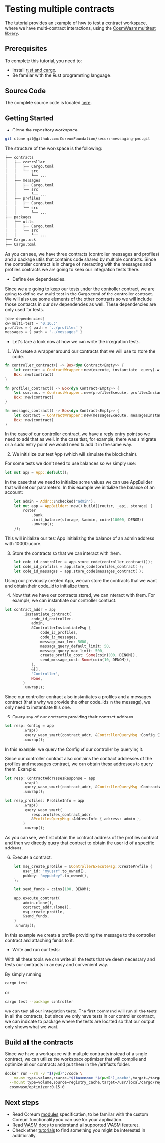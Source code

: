 # Testing multiple contracts

The tutorial provides an example of how to test a contract workspace, where we have multi-contract
interactions, using the <a href="https://github.com/CosmWasm/cw-multi-test" target="_blank" rel="noopener noreferrer" className="text-[#25D695] hover:opacity-80 text-base font-bold">CosmWasm multitest library</a>.

## Prerequisites

To complete this tutorial, you need to:

-   Install <a href="https://www.rust-lang.org/tools-and-ecosystem/install" target="_blank" rel="noopener noreferrer" className="text-[#25D695] hover:opacity-80 text-base font-bold">rust and cargo</a>.
-   Be familiar with the Rust programming language.

## Source Code

The complete source code is located
<a href="https://github.com/CoreumFoundation/secure-messaging-poc" target="_blank" rel="noopener noreferrer" className="text-[#25D695] hover:opacity-80 text-base font-bold">here</a>.

## Getting Started

-   Clone the repository workspace.

```bash
git clone git@github.com:CoreumFoundation/secure-messaging-poc.git
```

The structure of the workspace is the following:

```bash
├── contracts
│   ├── controller
│   │   ├── Cargo.toml
│   │   └── src
│   │       └── ...
│   ├── messages
│   │   ├── Cargo.toml
│   │   └── src
│   │       └── ...
│   ├── profiles
│   │   ├── Cargo.toml
│   │   └── src
│   │       └── ...
├── packages
│   ├── utils
│   │   ├── Cargo.toml
│   │   └── src
│   │       └── ...
├── Cargo.lock
├── Cargo.toml
```

As you can see, we have three contracts (controller, messages and profiles) and a package utils that
contains code shared by multiple contracts. Since the controller contract is in charge of
interacting with the messages and profiles contracts we are going to keep our integration tests
there.

-   Define dev dependencies.

Since we are going to keep our tests under the controller contract, we are going to define
cw-multi-test in the Cargo.toml of the controller contract. We will also use some elements of the
other contracts so we will include those contracts in our dev dependencies as well. These dependencies are only used for tests.

```rust
[dev-dependencies]
cw-multi-test = "0.16.5"
profiles = { path = "../profiles" }
messages = { path = "../messages" }
```

-   Let's take a look now at how we can write the integration tests.

1. We create a wrapper around our contracts that we will use to store the code.

```rust
fn controller_contract() -> Box<dyn Contract<Empty>> {
    let contract = ContractWrapper::new(execute, instantiate, query).with_reply(reply);
    Box::new(contract)
}

fn profiles_contract() -> Box<dyn Contract<Empty>> {
    let contract = ContractWrapper::new(profilesExecute, profilesInstantiate, profilesQuery);
    Box::new(contract)
}

fn messages_contract() -> Box<dyn Contract<Empty>> {
    let contract = ContractWrapper::new(messagesExecute, messagesInstantiate, messagesQuery);
    Box::new(contract)
}
```

In the case of our controller contract, we have a reply entry point so we need to add that as well.
In the case that, for example, there was a migrate or a sudo entry point we would need to add it in
the same way.

2. We initialize our test App (which will simulate the blockchain).

For some tests we don't need to use balances so we simply use:

```rust
let mut app = App::default();
```

In the case that we need to initialize some values we can use AppBuilder that will set our
parameters. In this example we initialize the balance of an account:

```rust
    let admin = Addr::unchecked("admin");
    let mut app = AppBuilder::new().build(|router, _api, storage| {
        router
            .bank
            .init_balance(storage, &admin, coins(10000, DENOM))
            .unwrap();
    });
```

This will initialize our test App initializing the balance of an admin address with 10000 ucore.

3. Store the contracts so that we can interact with them.

```rust
    let code_id_controller = app.store_code(controller_contract());
    let code_id_profiles = app.store_code(profiles_contract());
    let code_id_messages = app.store_code(messages_contract());
```

Using our previously created App, we can store the contracts that we want and obtain their code_id to initialize them.

4. Now that we have our contracts stored, we can interact with them. For example, we can instantiate our controller contract.

```rust
let contract_addr = app
        .instantiate_contract(
            code_id_controller,
            admin,
            &ControllerInstantiateMsg {
                code_id_profiles,
                code_id_messages,
                message_max_len: 5000,
                message_query_default_limit: 50,
                message_query_max_limit: 500,
                create_profile_cost: Some(coin(100, DENOM)),
                send_message_cost: Some(coin(10, DENOM)),
            },
            &[],
            "Controller",
            None,
        )
        .unwrap();
```

Since our controller contract also instantiates a profiles and a messages contract (that's why we provide the other code_ids in the message), we only need to instantiate this one.

5. Query any of our contracts providing their contract address.

```rust
let resp: Config = app
        .wrap()
        .query_wasm_smart(contract_addr, &ControllerQueryMsg::Config {})
        .unwrap();
```

In this example, we query the Config of our controller by querying it.

Since our controller contract also contains the contract addresses of the profiles and messages contract, we can obtain these addresses to query them. Example:

```rust
let resp: ContractAddressesResponse = app
        .wrap()
        .query_wasm_smart(contract_addr, &ControllerQueryMsg::ContractAddresses {})
        .unwrap();

let resp_profiles: ProfileInfo = app
        .wrap()
        .query_wasm_smart(
            resp.profiles_contract_addr,
            &ProfilesQueryMsg::AddressInfo { address: admin },
        )
        .unwrap();
```

As you can see, we first obtain the contract address of the profiles contract and then we directly query that contract to obtain the user id of a specific address.

6. Execute a contract.

```rust
    let msg_create_profile = &ControllerExecuteMsg::CreateProfile {
        user_id: "myuser".to_owned(),
        pubkey: "mypubkey".to_owned(),
    };

    let send_funds = coins(100, DENOM);

    app.execute_contract(
        admin.clone(),
        contract_addr.clone(),
        msg_create_profile,
        &send_funds,
    )
    .unwrap();
```

In this example we create a profile providing the message to the controller contract and attaching funds to it.

* Write and run our tests:

With all these tools we can write all the tests that we deem necessary and tests our contracts in an easy and convenient way.

By simply running

```bash
cargo test
```
or
```bash
cargo test --package controller
```

we can test all our integration tests. The first command will run all the tests in all the contracts, but since we only have tests in our controller contract, we can indicate to package where the tests are located so that our output only shows what we want.

## Build all the contracts

Since we have a workspace with multiple contracts instead of a single contract, we can utilize the workspace optimizer that will compile and optimize all our contracts and put them in the /artifacts folder.

```bash
docker run --rm -v "$(pwd)":/code \
  --mount type=volume,source="$(basename "$(pwd)")_cache",target=/target \
  --mount type=volume,source=registry_cache,target=/usr/local/cargo/registry \
  cosmwasm/optimizer:0.15.0
```

## Next steps

* Read Coreum [modules](/docs/v4/overview/modules) specification, to be familiar with the custom Coreum functionality you can
  use for your application.
* Read <a href="https://docs.cosmwasm.com/docs/" target="_blank" rel="noopener noreferrer" className="text-[#25D695] hover:opacity-80 text-base font-bold">WASM docs</a> to understand all supported WASM features.
* Check other [tutorials](/docs/v4/overview/tutorials) to find something you might be interested in additionally.
